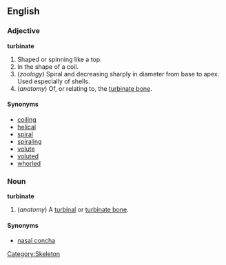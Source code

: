 {{wikipedia}}
==English==
===Adjective===
'''turbinate'''

# Shaped or spinning like a top.
# In the shape of a coil.
# (''zoology'') Spiral and decreasing sharply in diameter from base to apex. Used especially of shells. 
# (''anatomy'') Of, or relating to, the [[turbinate bone]].

====Synonyms====
* [[coiling]]
* [[helical]]
* [[spiral]]
* [[spiraling]]
* [[volute]]
* [[voluted]]
* [[whorled]]

===Noun===
'''turbinate'''

# (''anatomy'') A [[turbinal]] or [[turbinate bone]].

====Synonyms====
*[[nasal concha]]

[[Category:Skeleton]]